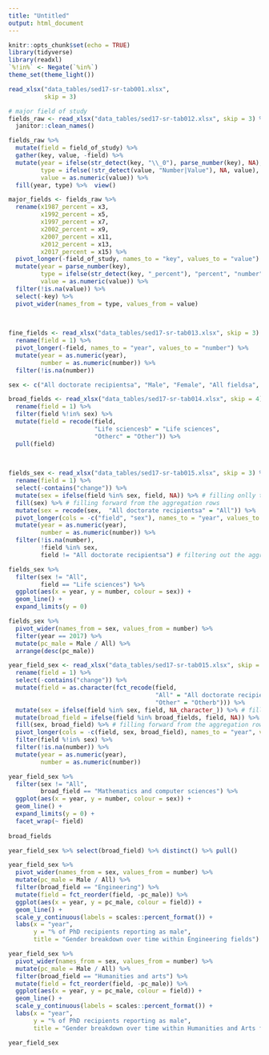 ```yaml
---
title: "Untitled"
output: html_document
---
```


```r
knitr::opts_chunk$set(echo = TRUE)
library(tidyverse)
library(readxl)
`%!in%` <- Negate(`%in%`)
theme_set(theme_light())
```

```r
read_xlsx("data_tables/sed17-sr-tab001.xlsx", 
          skip = 3)

# major field of study
fields_raw <- read_xlsx("data_tables/sed17-sr-tab012.xlsx", skip = 3) %>% 
  janitor::clean_names()

fields_raw %>% 
  mutate(field = field_of_study) %>% 
  gather(key, value, -field) %>% 
  mutate(year = ifelse(str_detect(key, "\\_0"), parse_number(key), NA),
         type = ifelse(!str_detect(value, "Number|Value"), NA, value),
         value = as.numeric(value)) %>% 
  fill(year, type) %>%  view()

```

```r
major_fields <- fields_raw %>% 
  rename(x1987_percent = x3, 
         x1992_percent = x5,
         x1997_percent = x7,
         x2002_percent = x9,
         x2007_percent = x11,
         x2012_percent = x13,
         x2017_percent = x15) %>% 
  pivot_longer(-field_of_study, names_to = "key", values_to = "value") %>% 
  mutate(year = parse_number(key),
         type = ifelse(str_detect(key, "_percent"), "percent", "number"),
         value = as.numeric(value)) %>% 
  filter(!is.na(value)) %>% 
  select(-key) %>% 
  pivot_wider(names_from = type, values_from = value) 
  
  
```

```r
fine_fields <- read_xlsx("data_tables/sed17-sr-tab013.xlsx", skip = 3) %>% 
  rename(field = 1) %>% 
  pivot_longer(-field, names_to = "year", values_to = "number") %>% 
  mutate(year = as.numeric(year),
         number = as.numeric(number)) %>% 
  filter(!is.na(number))

```

```r
sex <- c("All doctorate recipientsa", "Male", "Female", "All fieldsa", "All")

```


```r
broad_fields <- read_xlsx("data_tables/sed17-sr-tab014.xlsx", skip = 4) %>% 
  rename(field = 1) %>% 
  filter(field %!in% sex) %>% 
  mutate(field = recode(field, 
                        "Life sciencesb" = "Life sciences",
                        "Otherc" = "Other")) %>% 
  pull(field)
          
  
```



```r

fields_sex <- read_xlsx("data_tables/sed17-sr-tab015.xlsx", skip = 3) %>% 
  rename(field = 1) %>% 
  select(-contains("change")) %>% 
  mutate(sex = ifelse(field %in% sex, field, NA)) %>% # filling onlly the aggregation rows
  fill(sex) %>% # filling forward from the aggregation rows
  mutate(sex = recode(sex,  "All doctorate recipientsa" = "All")) %>% 
  pivot_longer(cols = -c("field", "sex"), names_to = "year", values_to = "number") %>%
  mutate(year = as.numeric(year),
         number = as.numeric(number)) %>% 
  filter(!is.na(number), 
         !field %in% sex, 
         field != "All doctorate recipientsa") # filtering out the aggregation rows 

fields_sex %>% 
  filter(sex != "All",
         field == "Life sciences") %>% 
  ggplot(aes(x = year, y = number, colour = sex)) + 
  geom_line() +
  expand_limits(y = 0)

fields_sex %>% 
  pivot_wider(names_from = sex, values_from = number) %>% 
  filter(year == 2017) %>% 
  mutate(pc_male = Male / All) %>% 
  arrange(desc(pc_male))

```

```r
year_field_sex <- read_xlsx("data_tables/sed17-sr-tab015.xlsx", skip = 3) %>% 
  rename(field = 1) %>% 
  select(-contains("change")) %>% 
  mutate(field = as.character(fct_recode(field, 
                                         "All" = "All doctorate recipientsa",
                                         "Other" = "Otherb"))) %>% 
  mutate(sex = ifelse(field %in% sex, field, NA_character_)) %>% # filling onlly the aggregation rows
  mutate(broad_field = ifelse(field %in% broad_fields, field, NA)) %>% 
  fill(sex, broad_field) %>% # filling forward from the aggregation rows
  pivot_longer(cols = -c(field, sex, broad_field), names_to = "year", values_to = "number") %>% 
  filter(field %!in% sex) %>% 
  filter(!is.na(number)) %>% 
  mutate(year = as.numeric(year),
         number = as.numeric(number))

year_field_sex %>% 
  filter(sex != "All",
         broad_field == "Mathematics and computer sciences") %>% 
  ggplot(aes(x = year, y = number, colour = sex)) +
  geom_line() +
  expand_limits(y = 0) + 
  facet_wrap(~ field)
 
broad_fields

year_field_sex %>% select(broad_field) %>% distinct() %>% pull()
```

```r
year_field_sex %>% 
  pivot_wider(names_from = sex, values_from = number) %>% 
  mutate(pc_male = Male / All) %>% 
  filter(broad_field == "Engineering") %>% 
  mutate(field = fct_reorder(field, -pc_male)) %>% 
  ggplot(aes(x = year, y = pc_male, colour = field)) + 
  geom_line() +
  scale_y_continuous(labels = scales::percent_format()) +
  labs(x = "year",
       y = "% of PhD recipients reporting as male",
       title = "Gender breakdown over time within Engineering fields")
```


```r
year_field_sex %>% 
  pivot_wider(names_from = sex, values_from = number) %>% 
  mutate(pc_male = Male / All) %>% 
  filter(broad_field == "Humanities and arts") %>% 
  mutate(field = fct_reorder(field, -pc_male)) %>% 
  ggplot(aes(x = year, y = pc_male, colour = field)) + 
  geom_line() +
  scale_y_continuous(labels = scales::percent_format()) +
  labs(x = "year",
       y = "% of PhD recipients reporting as male",
       title = "Gender breakdown over time within Humanities and Arts fields")
```

```r
year_field_sex
```

